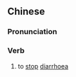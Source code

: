 {{also|止泻}}
==Chinese==
{{zh-forms|s=止泻}}

===Pronunciation===
{{zh-pron
|m=zhǐxiè
|cat=v
}}

===Verb===
{{zh-verb}}

# to [[stop]] [[diarrhoea]]